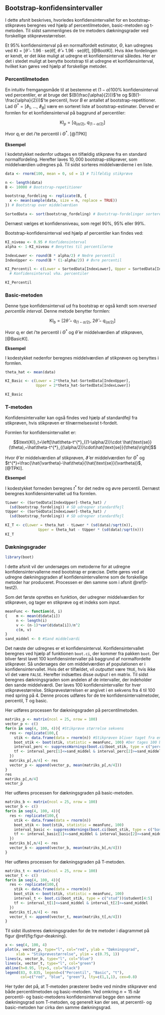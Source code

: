 ## Bootstrap-konfidensintervaller

I dette afsnit beskrives, hvorledes konfidensintervallet for en bootstrap-stikprøves beregnes ved hjælp af percentilmetoden, basic-metoden og t-metoden. Til sidst sammenlignes de tre metoders dækningsgrader ved forskellige stikprøvestørrelser.

Et $95\%$ konfidensinterval på en normalfordelt estimator, $\Theta$, kan udregnes ved $\text{KI} = [\hat\theta - 1.96\cdot \text{se}(\hat\theta),~\hat\theta + 1.96\cdot  \text{se}(\hat\theta)]$, [@BootKI]. Hvis ikke fordelingen er kendt, er det ikke muligt at udregne et konfidensinterval således. Her er det i stedet muligt at benytte bootstrap til at udregne et konfidensinterval, hvilket kan gøres ved hjælp af forskellige metoder.

### Percentilmetoden

En intuitiv fremgangsmåde til at bestemme et $(1-\alpha)100\%$ konfidensinterval ved percentiler, er at bruge det $(B(\frac{\alpha}{2}))$'te og $(B(1-\frac{\alpha}{2}))$'te percentil, hvor $B$ er antallet af bootstrap-repetitioner. Lad $\Theta^* = [\vartheta_1,~ \ldots,~\vartheta_B]$ være en sorteret liste af bootstrap-estimater. Derved er formlen for et konfidensinterval på baggrund af percentiler: 

$$\text{KI}_p = \left[q_{(\alpha/2)},~q_{(1-\alpha/2)}\right]$$

Hvor $q_i$ er det $i$'te percentil i $\Theta^*$. [@TPKI]  

__Eksempel__

I kodetstykket nedenfor udtages en tilfældig stikprøve fra en standard normalfordeling. Herefter laves $10,000$ bootstrap-stikprøver, som middelværdien udregnes på. Til sidst sorteres middelværdierne i en liste.

```r
data <- rnorm(100, mean = 0, sd = 1) # Tilfældig stikprøve

n <- length(data)
B <- 10000 # Bootstrap-repetitioner

bootstrap_fordeling <- replicate(B, {
  x <- mean(sample(data, size = n, replace = TRUE))
}) # Bootstrap over middelværdien

SortedData <- sort(bootstrap_fordeling) # Bootstrap-fordelinger sorteret

```

Dernæst vælges et konfidensniveau, som regel $90\%$, $95\%$ eller $99\%$.

Bootstrap-konfidensinterval ved hjælp af percentiler kan findes ved:
```r
KI_niveau <- 0.95 # Konfidensinterval
alpha <- 1-KI_niveau # Benyttes til percentilerne

IndexLower <- round(B * alpha/2) # Nedre percentil
IndexUpper <- round(B * (1-alpha/2)) # Øvre percentil

KI_Percentil <- c(Lower = SortedData[IndexLower], Upper = SortedData[IndexUpper])
  # Konfidensinterval vha. percentiler

KI_Percentil
```

### Basic-metoden

Denne type konfidensinterval ud fra bootstrap er også kendt som _reversed percentile interval_. Denne metode benytter formlen:

$$\text{KI}_b = \left[2\hat\theta- q_{(1-\alpha/2)}, ~ 2\hat\theta- q_{(\alpha/2)}\right]$$

Hvor $q_i$ er det $i$'te percentil i $\Theta^*$ og $\hat\theta$ er middelværdien af stikprøven, [@BasicKI].

__Eksempel__

I kodestykket nedenfor beregnes middelværdien af stikprøven og benyttes i formlen.

```r
theta_hat <- mean(data)

KI_Basic <- c(Lower = 2*theta_hat-SortedData[IndexUpper],
              Upper = 2*theta_hat-SortedData[IndexLower])

KI_Basic
```

### T-metoden

Konfidensintervaller kan også findes ved hjælp af standardfejl fra stikprøven, hvis stikprøven er tilnærmelsesvist t-fordelt.

Formlen for konfidensintervallet er: 

$$\text{KI}_t=\left[\hat\theta-t^{*}_{(1-\alpha/2)}\cdot \hat{\text{se}}(\theta),~\hat\theta-t^{*}_{(\alpha/2)}\cdot\hat{\text{se}}(\theta)\right]$$ 

Hvor $\hat\theta$ er middelværdien af stikprøven, $\hat{\vartheta}$ er middelværdien for $\Theta^*$ og $t^{*}=\frac{\hat{\vartheta}-\hat\theta}{\hat{\text{se}}(\vartheta)}$, [@TPKI].

__Eksempel__

I kodestykket forneden beregnes $t^{*}$ for det nedre og øvre percentil. Dernæst beregnes konfidensintervallet ud fra formlen. 

```r
tLower <- (SortedData[IndexUpper]-theta_hat) /
  (sd(bootstrap_fordeling)) # SD udregner standardfejl
tUpper <- (SortedData[IndexLower]-theta_hat) /
  (sd(bootstrap_fordeling)) # SD udregner standardfejl

KI_T <- c(Lower = theta_hat - tLower * (sd(data)/sqrt(n)),
               Upper = theta_hat - tUpper * (sd(data)/sqrt(n)))
KI_T
```

### Dækningsgrader

```r
library(boot)
```

I dette afsnit vil der undersøges om metoderne for at udregne konfidensintervallerne med bootstrap er præcise. Dette gøres ved at udregne dækningsgraden af konfidensintervallerne som de forskellige metoder har produceret. Processen er den samme som i afsnit \@ref(t-test2). 

Som det første oprettes en funktion, der udregner middelværdien for stikprøven, og tager en stikprøve og et indeks som _input_.

```r
meanFunc <- function(d, i) 
{    m <- mean(d$data[i])
     n <- length(i)
     v <- (n-1)*var(d$data[i])/n^2
     c(m, v)
}
sand_middel <- 0 #Sand middelværdi
```

Det næste der udregnes er et konfidensinterval. Konfidensintervallet beregnes ved hjælp af funktionen ```boot.ci```, der kommer fra pakken ```boot```. Der bliver først lavet 100 konfidensintervaller på baggrund af normalfordelte stikprøver. Så undersøges der om middelværdien af populationen er i konfidensintervallet. Hvis det er tilfældet, vil _outputtet_ være ```TRUE```, hvis ikke vil det være ```FALSE```. Herefter indsættes disse _output_ i en matrix. Til sidst beregnes dækningsgraden som andelen af de intervaller, der indeholder den sande middelværdi. Der laves 100 konfidensintervaller for hver stikprøvestørrelse. Stikprøvestørrelsen er angivet i en sekvens fra 4 til 100 med spring på 4. Denne proces udføres for de tre konfidensintervalmetoder, percentil, T og basic.

Her udføres processen for dækningsgraden på percentilmetoden.
```r
matriks_p <- matrix(ncol = 25, nrow = 100)
vector_p <- c()
for(n in seq(4, 100, 4)){ #Stikprøve størrelse sekvens
  res <- replicate(100,{
    stik <- data.frame(data = rnorm(n)) #Stikprøven bliver taget fra en normalfordeling
    boot_stik <- boot(stik, statistic = meanFunc, 100) #Der tages 100 bootstrap stikprøver 
    interval_perc <- suppressWarnings(boot.ci(boot_stik, type = c("perc"))$percent[4:5]) #Konfidensintervallet
    tf <- interval_perc[1]<=sand_middel & interval_perc[2]>=sand_middel 
  })
  matriks_p[,n/4] <- res
  vector_p <- append(vector_p, mean(matriks_p[,n/4]))
}
res
matriks_p[,n/4]
vector_p
```

Her udføres processen for dækningsgraden på basic-metoden.
```r
matriks_b <- matrix(ncol = 25, nrow = 100)
vector_b <- c()
for(n in seq(4, 100, 4)){
  res <- replicate(100,{
    stik <- data.frame(data = rnorm(n))
    boot_stik <- boot(stik, statistic = meanFunc, 100)
    interval_basic <- suppressWarnings(boot.ci(boot_stik, type = c("basic"))$basic[4:5])
    tf <- interval_basic[1]<=sand_middel & interval_basic[2]>=sand_middel
  })
  matriks_b[,n/4] <- res
  vector_b <- append(vector_b, mean(matriks_b[,n/4]))
}
```

Her udføres processen for dækningsgraden på T-metoden.
```r
matriks_t <- matrix(ncol = 25, nrow = 100)
vector_t <- c()
for(n in seq(4, 100, 4)){
  res <- replicate(100,{
    stik <- data.frame(data = rnorm(n))
    boot_stik <- boot(stik, statistic = meanFunc, 100)
    interval_t <- boot.ci(boot_stik, type = c("stud"))$student[4:5]
    tf <- interval_t[1]<=sand_middel & interval_t[2]>=sand_middel
  })
  matriks_t[,n/4] <- res
  vector_t <- append(vector_t, mean(matriks_t[,n/4]))
}
```

Til sidst illustreres dækningsgraden for de tre metoder i diagrammet på figur \@ref{fig:figur-deakning}. 

```r
x <- seq(4, 100, 4)
plot(x, vector_p, type="l", col="red", ylab = "Dækningsgrad",
     xlab = "Stikprøvestørrelse", ylim = c(0.75, 1))
lines(x, vector_b, type="l", col="blue")
lines(x, vector_t, type="l", col="green")
abline(h=0.95, lty=5, col="black")
legend(83, 0.835, legend=c("Percentil", "Basic", "t"),
       col=c("red", "blue", "green"), lty=c(1,1,1), cex=0.8)
```

Her tyder det på, at T-metoden præsterer bedre ved mindre stikprøver end både percentilmetoden og basic-metoden. Ved omkring $n=15$ når percentil- og basic-metodens konfidensinterval begge den samme dækningsgrad som T-metoden, og generelt kan der ses, at percentil- og basic-metoden har cirka den samme dækningsgrad. 
